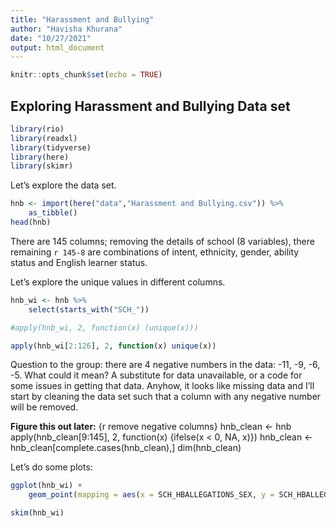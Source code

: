 ```yaml
---
title: "Harassment and Bullying"
author: "Havisha Khurana"
date: "10/27/2021"
output: html_document
---
```


```r
knitr::opts_chunk$set(echo = TRUE)
```
## Exploring Harassment and Bullying Data set

```r
library(rio)
library(readxl)
library(tidyverse)
library(here)
library(skimr)
```

Let's explore the data set.

```r
hnb <- import(here("data","Harassment and Bullying.csv")) %>% 
    as_tibble()
head(hnb)
```
There are 145 columns; removing the details of school (8 variables), there remaining `r 145-8` are combinations of intent, ethnicity, gender, ability status and English learner status.

Let's explore the unique values in different columns.

```r
hnb_wi <- hnb %>% 
    select(starts_with("SCH_"))

#apply(hnb_wi, 2, function(x) (unique(x)))

```
```r
apply(hnb_wi[2:126], 2, function(x) unique(x))
```

Question to the group: there are 4 negative numbers in the data: -11, -9, -6, -5. What could it mean? A substitute for data unavailable, or a code for some issues in getting that data. Anyhow, it looks like missing data and I'll start by cleaning the data set such that a column with any negative number will be removed.

**Figure this out later:**
{r remove negative columns}
hnb_clean <- hnb
apply(hnb_clean[9:145], 2, function(x)  {ifelse(x < 0, NA, x)})
hnb_clean <- hnb_clean[complete.cases(hnb_clean),]
dim(hnb_clean)

Let's do some plots:
```r
ggplot(hnb_wi) +
    geom_point(mapping = aes(x = SCH_HBALLEGATIONS_SEX, y = SCH_HBALLEGATIONS_RAC)) 
```


```r
skim(hnb_wi)

```
 
 
